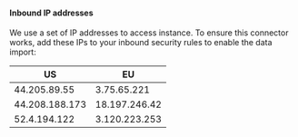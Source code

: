 #### Inbound IP addresses

We use a set of IP addresses to access instance. To ensure this connector works, add these IPs to your inbound security rules to enable the data import:

| US | EU |
| --- | --- |
| 44.205.89.55  | 3.75.65.221 |
| 44.208.188.173 | 18.197.246.42 |
| 52.4.194.122 | 3.120.223.253 |
